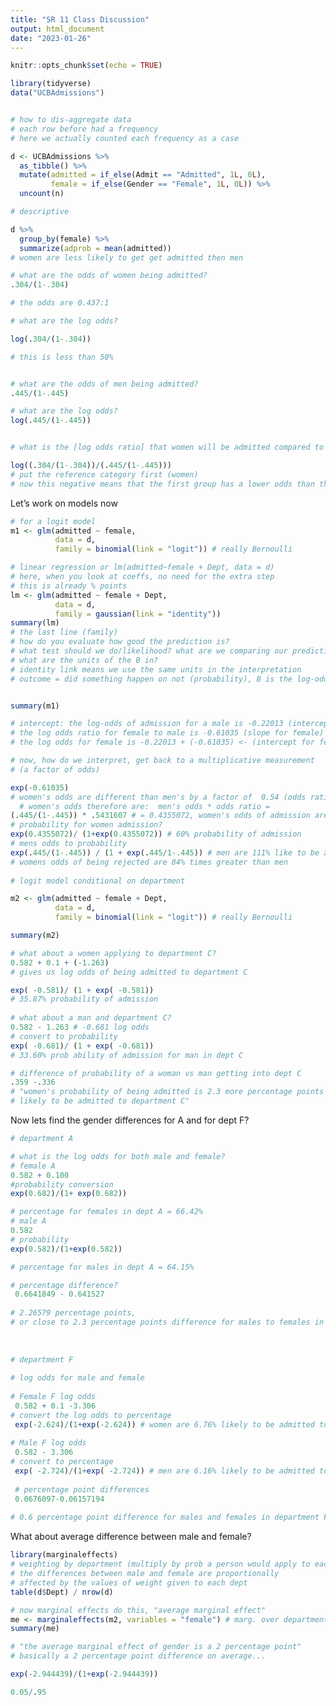 ```yaml
---
title: "SR 11 Class Discussion"
output: html_document
date: "2023-01-26"
---
```


```r
knitr::opts_chunk$set(echo = TRUE)
```



```r

library(tidyverse)
data("UCBAdmissions")


# how to dis-aggregate data
# each row before had a frequency
# here we actually counted each frequency as a case

d <- UCBAdmissions %>%  
  as_tibble() %>% 
  mutate(admitted = if_else(Admit == "Admitted", 1L, 0L), 
         female = if_else(Gender == "Female", 1L, 0L)) %>% 
  uncount(n)

# descriptive

d %>% 
  group_by(female) %>% 
  summarize(adprob = mean(admitted))
# women are less likely to get get admitted then men

# what are the odds of women being admitted?
.304/(1-.304)

# the odds are 0.437:1

# what are the log odds?

log(.304/(1-.304))

# this is less than 50%


# what are the odds of men being admitted?
.445/(1-.445)

# what are the log odds?
log(.445/(1-.445))


# what is the [log odds ratio] that women will be admitted compared to men?

log((.304/(1-.304))/(.445/(1-.445)))
# put the reference category first (women)
# now this negative means that the first group has a lower odds than the second


```

Let's work on models now

```r
# for a logit model
m1 <- glm(admitted ~ female, 
          data = d, 
          family = binomial(link = "logit")) # really Bernoulli

# linear regression or lm(admitted~female + Dept, data = d)
# here, when you look at coeffs, no need for the extra step
# this is already % points
lm <- glm(admitted ~ female + Dept, 
          data = d, 
          family = gaussian(link = "identity")) 
summary(lm)
# the last line (family)
# how do you evaluate how good the prediction is? 
# what test should we do/likelihood? what are we comparing our prediction on?
# what are the units of the B in?
# identity link means we use the same units in the interpretation
# outcome = did something happen on not (probability), B is the log-odds


summary(m1)

# intercept: the log-odds of admission for a male is -0.22013 (intercept for male)
# the log odds ratio for female to male is -0.61035 (slope for female)
# the log odds for female is -0.22013 + (-0.61035) <- (intercept for female)

# now, how do we interpret, get back to a multiplicative measurement 
# (a factor of odds)

exp(-0.61035) 
# women's odds are different than men's by a factor of  0.54 (odds ratio)
  # women's odds therefore are:  men's odds * odds ratio = 
(.445/(1-.445)) * .5431607 # = 0.4355072, women's odds of admission are 0.435
# probability for women admission?
exp(0.4355072)/ (1+exp(0.4355072)) # 60% probability of admission
# mens odds to probability 
exp(.445/(1-.445)) / (1 + exp(.445/1-.445)) # men are 111% like to be accepted
# womens odds of being rejected are 84% times greater than men
  
# logit model conditional on department

m2 <- glm(admitted ~ female + Dept, 
          data = d, 
          family = binomial(link = "logit")) # really Bernoulli

summary(m2)

# what about a women applying to department C?
0.582 + 0.1 + (-1.263)
# gives us log odds of being admitted to department C

exp( -0.581)/ (1 + exp( -0.581)) 
# 35.87% probability of admission
  
# what about a man and department C?
0.582 - 1.263 # -0.681 log odds
# convert to probability 
exp( -0.681)/ (1 + exp( -0.681))  
# 33.60% prob ability of admission for man in dept C

# difference of probability of a woman vs man getting into dept C
.359 -.336 
# "women's probability of being admitted is 2.3 more percentage points 
# likely to be admitted to department C"

```


Now lets find the gender differences for A and for dept F?

```r
# department A

# what is the log odds for both male and female?
# female A
0.582 + 0.100
#probability conversion
exp(0.682)/(1+ exp(0.682))

# percentage for females in dept A = 66.42%
# male A
0.582
# probability
exp(0.582)/(1+exp(0.582))

# percentage for males in dept A = 64.15%

# percentage difference?
 0.6641849 - 0.641527
 
# 2.26579 percentage points, 
# or close to 2.3 percentage points difference for males to females in department A
 
 
 
# department F
 
# log odds for male and female
 
# Female F log odds
 0.582 + 0.1 -3.306
# convert the log odds to percentage
 exp(-2.624)/(1+exp(-2.624)) # women are 6.76% likely to be admitted to dept F
 
# Male F log odds
 0.582 - 3.306
# convert to percentage
 exp( -2.724)/(1+exp( -2.724)) # men are 6.16% likely to be admitted to dept F
 
 # percentage point differences
 0.0676097-0.06157194
 
# 0.6 percentage point difference for males and females in department F


```


What about average difference between male and female?

```r
library(marginaleffects)
# weighting by department (multiply by prob a person would apply to each dept)
# the differences between male and female are proportionally 
# affected by the values of weight given to each dept
table(d$Dept) / nrow(d)

# now marginal effects do this, "average marginal effect"
me <- marginaleffects(m2, variables = "female") # marg. over department
summary(me)

# "the average marginal effect of gender is a 2 percentage point"
# basically a 2 percentage point difference on average...
```


```r
exp(-2.944439)/(1+exp(-2.944439))

0.05/.95

```


